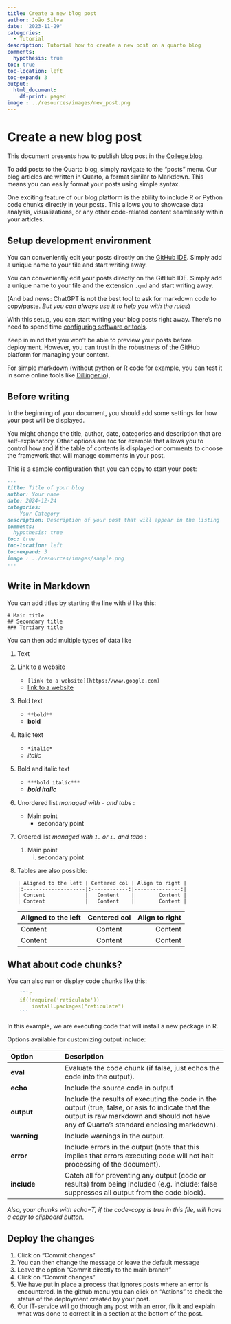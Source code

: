 ```yaml
---
title: Create a new blog post
author: João Silva
date: '2023-11-29'
categories:
  - Tutorial
description: Tutorial how to create a new post on a quarto blog
comments:
  hypothesis: true
toc: true
toc-location: left
toc-expand: 3
output:
  html_document:
    df-print: paged
image : ../resources/images/new_post.png
---
```


# Create a new blog post

This document presents how to publish blog post in the [College blog](https://github.com/IPESE/college_blog).

To add posts to the Quarto blog, simply navigate to the "posts" menu. Our blog articles are written in Quarto, a format similar to Markdown. This means you can easily format your posts using simple syntax.

One exciting feature of our blog platform is the ability to include R or Python code chunks directly in your posts. This allows you to showcase data analysis, visualizations, or any other code-related content seamlessly within your articles.

## Setup development environment

You can conveniently edit your posts directly on the [GitHub IDE](https://github.com/IPESE/college_blog/new/main/posts). Simply add a unique name to your file and start writing away.

You can conveniently edit your posts directly on the GitHub IDE. Simply add a unique name to your file and the extension `.qmd` and start writing away.

(And bad news: ChatGPT is not the best tool to ask for markdown code to copy/paste. *But you can always use it to help you with the rules*)

With this setup, you can start writing your blog posts right away. There's no need to spend time [configuring software or tools](new_post2.html).

Keep in mind that you won't be able to preview your posts before deployment. However, you can trust in the robustness of the GitHub platform for managing your content.

For simple markdown (without python or R code for example, you can test it in some online tools like [Dillinger.io](https://dillinger.io/)), 

## Before writing

In the beginning of your document, you should add some settings for how your post will be displayed. 

You might change the title, author, date, categories and description that are self-explanatory. Other options are toc for example that allows you to control how and if the table of contents is displayed or comments to choose the framework that will manage comments in your post.

This is a sample configuration that you can copy to start your post:

```markdown
---
title: Title of your blog
author: Your name
date: 2024-12-24
categories:
  - Your Category
description: Description of your post that will appear in the listing
comments:
  hypothesis: true
toc: true
toc-location: left
toc-expand: 3
image : ../resources/images/sample.png
---
```

## Write in Markdown

You can add titles by starting the line with \# like this:

```         
# Main title
## Secondary title
### Tertiary title
```

You can then add multiple types of data like

1.  Text

2.  Link to a website

    -   `[link to a website](https://www.google.com)`
    -   [link to a website](https://www.google.com)

4.  Bold text

    -   `**bold**`
    -   **bold**

5.  Italic text

    -   `*italic*`
    -   *italic*

6.  Bold and italic text

    -   `***bold italic***`
    -   ***bold italic***

7.  Unordered list *managed with `-` and tabs *:

    -   Main point
        -   secondary point

8.  Ordered list *managed with `1.` or `i.` and tabs *:

    1.  Main point
        i)  secondary point

9.  Tables are also possible:

    ```
    | Aligned to the left | Centered col | Align to right |
    |:--------------------|:------------:|---------------:|
    | Content             |   Content    |        Content |
    | Content             |   Content    |        Content |
    ```

    | Aligned to the left | Centered col | Align to right |
    |:--------------------|:------------:|---------------:|
    | Content             |   Content    |        Content |
    | Content             |   Content    |        Content |

## What about code chunks?

You can also run or display code chunks like this:

```r
    ```r
    if(!require('reticulate'))
        install.packages("reticulate")
    ```
```
In this example, we are executing code that will install a new package in R. 

Options available for customizing output include:

| Option      | Description                                                                                                                                                                                 |
|:-----------------|:-----------------------------------------------------|
| **eval**    | Evaluate the code chunk (if false, just echos the code into the output).                                                                                                                    |
| **echo**    | Include the source code in output                                                                                                                                                           |
| **output**  | Include the results of executing the code in the output (true, false, or asis to indicate that the output is raw markdown and should not have any of Quarto’s standard enclosing markdown). |
| **warning** | Include warnings in the output.                                                                                                                                                             |
| **error**   | Include errors in the output (note that this implies that errors executing code will not halt processing of the document).                                                                  |
| **include** | Catch all for preventing any output (code or results) from being included (e.g. include: false suppresses all output from the code block).                                                  |

*Also, your chunks with echo=T, if the code-copy is true in this file, will have a copy to clipboard button.*

## Deploy the changes

1. Click on "Commit changes"
2. You can then change the message or leave the default message
3. Leave the option "Commit directly to the main branch"
4. Click on "Commit changes"
5. We have put in place a process that ignores posts where an error is encountered. In the github menu you can click on "Actions" to check the status of the deployment created by your post.
6. Our IT-service will go through any post with an error, fix it and explain what was done to correct it in a section at the bottom of the post.